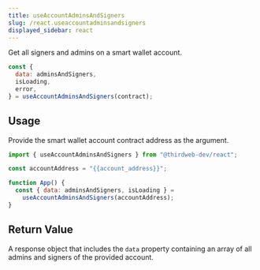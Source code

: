 ```yaml
---
title: useAccountAdminsAndSigners
slug: /react.useaccountadminsandsigners
displayed_sidebar: react
---
```


Get all signers and admins on a smart wallet account.

```javascript
const {
  data: adminsAndSigners,
  isLoading,
  error,
} = useAccountAdminsAndSigners(contract);
```

## Usage

Provide the smart wallet account contract address as the argument.

```jsx
import { useAccountAdminsAndSigners } from "@thirdweb-dev/react";

const accountAddress = "{{account_address}}";

function App() {
  const { data: adminsAndSigners, isLoading } =
    useAccountAdminsAndSigners(accountAddress);
}
```

## Return Value

A response object that includes the `data` property containing an array of all admins and signers of the provided account.

